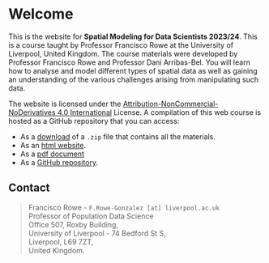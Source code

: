 # Welcome {.unnumbered}

This is the website for **Spatial Modeling for Data Scientists 2023/24**. This is a course taught by Professor Francisco Rowe at the University of Liverpool, United Kingdom. The course materials were developed by Professor Francisco Rowe and Professor Dani Arribas-Bel. You will learn how to analyse and model different types of spatial data as well as gaining an understanding of the various challenges arising from manipulating such data.

The website is licensed under the [Attribution-NonCommercial-NoDerivatives 4.0 International](https://creativecommons.org/licenses/by-nc-nd/4.0/) License. A compilation of this web course is hosted as a GitHub repository that you can access:

-   As a [download](https://github.com/GDSL-UL/san/archive/master.zip) of a `.zip` file that contains all the materials.
-   As an [html website](https://gdsl-ul.github.io/san/).
-   As a [pdf document](https://gdsl-ul.github.io/san/spatial_analysis_notes.pdf)
-   As a [GitHub repository](https://github.com/GDSL-UL/san).

## Contact {.unnumbered}

> Francisco Rowe - `F.Rowe-Gonzalez [at] liverpool.ac.uk`\
> Professor of Population Data Science\
> Office 507, Roxby Building,\
> University of Liverpool - 74 Bedford St S,\
> Liverpool, L69 7ZT,\
> United Kingdom.
